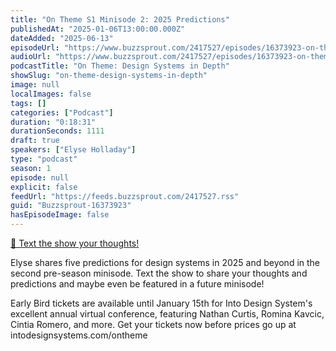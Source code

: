 ```yaml
---
title: "On Theme S1 Minisode 2: 2025 Predictions"
publishedAt: "2025-01-06T13:00:00.000Z"
dateAdded: "2025-06-13"
episodeUrl: "https://www.buzzsprout.com/2417527/episodes/16373923-on-theme-s1-minisode-2-2025-predictions.mp3"
audioUrl: "https://www.buzzsprout.com/2417527/episodes/16373923-on-theme-s1-minisode-2-2025-predictions.mp3"
podcastTitle: "On Theme: Design Systems in Depth"
showSlug: "on-theme-design-systems-in-depth"
image: null
localImages: false
tags: []
categories: ["Podcast"]
duration: "0:18:31"
durationSeconds: 1111
draft: true
speakers: ["Elyse Holladay"]
type: "podcast"
season: 1
episode: null
explicit: false
feedUrl: "https://feeds.buzzsprout.com/2417527.rss"
guid: "Buzzsprout-16373923"
hasEpisodeImage: false
---
```

[📲 Text the show your thoughts!](https://www.buzzsprout.com/twilio/text_messages/2417527/open_sms)

Elyse shares five predictions for design systems in 2025 and beyond in the second pre-season minisode. Text the show to share your thoughts and predictions and maybe even be featured in a future minisode!  
  
Early Bird tickets are available until January 15th for Into Design System's excellent annual virtual conference, featuring Nathan Curtis, Romina Kavcic, Cintia Romero, and more. Get your tickets now before prices go up at intodesignsystems.com/ontheme
